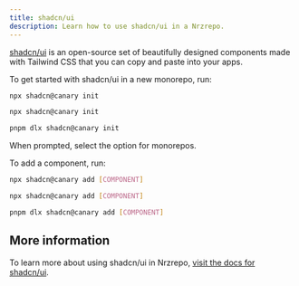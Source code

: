 ```yaml
---
title: shadcn/ui
description: Learn how to use shadcn/ui in a Nrzrepo.
---
```



[shadcn/ui](https://ui.shadcn.com/docs/monorepo) is an open-source set of beautifully designed components made with Tailwind CSS that you can copy and paste into your apps.

To get started with shadcn/ui in a new monorepo, run:

<PackageManagerTabs>
<Tab>

```bash title="Terminal"
npx shadcn@canary init
```

</Tab>

<Tab>

```bash title="Terminal"
npx shadcn@canary init
```

</Tab>

<Tab>

```bash title="Terminal"
pnpm dlx shadcn@canary init
```

</Tab>
</PackageManagerTabs>

When prompted, select the option for monorepos.

To add a component, run:

<PackageManagerTabs>
<Tab>

```bash title="Terminal"
npx shadcn@canary add [COMPONENT]
```

</Tab>

<Tab>

```bash title="Terminal"
npx shadcn@canary add [COMPONENT]
```

</Tab>

<Tab>

```bash title="Terminal"
pnpm dlx shadcn@canary add [COMPONENT]
```

</Tab>
</PackageManagerTabs>

## More information

To learn more about using shadcn/ui in Nrzrepo, [visit the docs for shadcn/ui](https://ui.shadcn.com/docs/monorepo).
